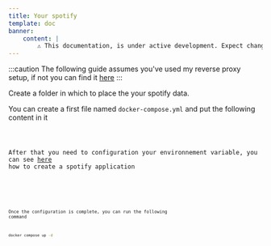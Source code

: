 ```yaml
---
title: Your spotify
template: doc
banner:
    content: |
        ⚠️ This documentation, is under active development. Expect changes!
---
```


:::caution
The following guide assumes you've used my reverse proxy setup, if not you can find it <a href="/tools/nginx-proxy/">here</a>
:::


Create a folder in which to place the your spotify data.

You can create a first file named `docker-compose.yml` and put the following content in it


<Code code={content} lang="yml" title="docker-compose.yml" />

After that you need to configuration your environnement variable, you can see [here](https://github.com/Yooooomi/your_spotify?tab=readme-ov-file#creating-the-spotify-application) how to create a spotify application


<Code code={contentClientEnv} lang="txt" title="client.env" />


<Code code={contentServerEnv} lang="txt" title="server.env" />

Once the configuration is complete, you can run the following command

```bash
docker compose up -d
```
